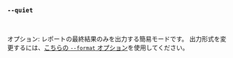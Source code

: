 ### `--quiet`

<br />

オプション: レポートの最終結果のみを出力する簡易モードです。
出力形式を変更するには、[こちらの `--format` オプション](#--format-format)を使用してください。